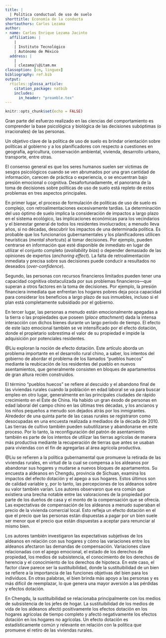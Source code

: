 ```yaml
---
title: |
  | Política conductual de uso de suelo
shorttitle: Economía de la conducta
shortauthors: Carlos Lezama
author:
- name: Carlos Enrique Lezama Jacinto
  affiliation: |
    |
    | Instituto Tecnológico
    | Autónomo de México
  address: |
    |
    | clezamaj\@itam.mx
classoption: [cm, linguex]
bibliography: ref.bib
output: 
  rticles::glossa_article:
    citation_package: natbib
    includes:
      in_header: "preamble.tex"
---
```


```r
knitr::opts_chunk$set(echo = FALSE)
```

Gran parte del esfuerzo realizado en las ciencias del comportamiento es comprender la base psicológica y biológica de las decisiones subóptimas (o irracionales) de las personas.

Un objetivo clave de la política de uso de suelo es brindar orientación sobre políticas al gobierno y a los planificadores con respecto a cuestiones en geografía, agricultura, conservación ambiental, vivienda, desarrollo urbano, transporte, entre otras.

El consenso general es que los seres humanos suelen ser víctimas de sesgos psicológicos cuando se ven abrumados por una gran cantidad de información, carecen de práctica o experiencia, o se encuentran bajo presión emocional o cognitiva. Desafortunadamente, el panorama de la toma de decisiones sobre políticas de uso de suelo está repleto de estos problemas en tres aspectos principales.

En primer lugar, el proceso de formulación de políticas de uso de suelo es complejo, con retroalimentaciones excesivamente tardías. La determinación del uso óptimo de suelo implica la consideración de impactos a largo plazo en el sistema ecológico, las implicaciones económicas para los vecindarios y el bienestar general de todos los residentes involucrados; a menudo lleva años, si no décadas, descubrir los impactos de una determinada política. Es probable que los funcionarios gubernamentales y los planificadores utilicen heurísticas (*mental shortcuts*) al tomar decisiones. Por ejemplo, pueden centrarse en información que esté disponible de inmediato en lugar de utilizar el conjunto completo (*availability bias*) o depender demasiado de las opiniones de expertos (*anchoring effect*). La falta de retroalimentación inmediata y precisa sobre sus decisiones puede conducir a resultados no deseados (*over-confidence*).

Segundo, las personas con recursos financieros limitados pueden tener una capacidad cognitiva obstaculizada por sus problemas financieros---que superan a otros factores en la toma de decisiones. Por ejemplo, la presión financiera inmediata que enfrentan los hogares pobres deja poca capacidad para considerar los beneficios a largo plazo de sus inmuebles, incluso si el plan está completamente subsidiado por el gobierno.

En tercer lugar, las personas a menudo están emocionalmente apegadas a la tierra o las propiedades que poseen (*place attachment*) dada la intensa interacción con dichos bienes durante un largo período de tiempo. El efecto de este lazo emocional también se ve intensificado por el efecto dotación, donde el propietario sobrestima el valor de su propiedad e impide la adquisición por potenciales residentes.

@Liu exploran la noción de efecto dotación. Este artículo aborda un problema importante en el desarrollo rural chino, a saber, los intentos del gobierno de abordar el problema de los llamados "pueblos huecos" mediante la reubicación de los residentes del pueblo en nuevos asentamientos, que generalmente consisten en bloques de apartamentos de gran altura recién construidos.

El término "pueblos huecos" se refiere al descuido y el abandono final de las viviendas rurales cuando la población en edad laboral se va para buscar empleo en otro lugar, generalmente en las principales ciudades de rápido crecimiento en el Este de China. Ha habido un gran éxodo de personas en edad laboral del campo chino en las últimas tres décadas, y los ancianos y los niños pequeños a menudo son dejados atrás por los inmigrantes. Alrededor de una quinta parte de las casas rurales se registraron como desocupadas en una encuesta realizada a mediados de la década de 2010. Las tierras de cultivo también pueden subutilizarse y abandonarse en este proceso. Por lo tanto, la reconfiguración del patrón de asentamiento también es parte de los intentos de utilizar las tierras agrícolas de manera más productiva mediante la recuperación de tierras que antes se usaban para viviendas con el fin de agregarlas al área agrícola productiva.

@Liu se refieren a la política gubernamental que promueve la retirada de las viviendas rurales, en virtud de la cual se compensa a los aldeanos por abandonar sus hogares y mudarse a nuevos bloques de apartamentos. Su encuesta a aldeanos en Chengdu, provincia de Sichuan, examina los impactos del efecto dotación y el apego a sus hogares. Estos últimos son de calidad variable y, por lo tanto, las percepciones de los aldeanos sobre su valor también varían. Los autores observaron que era común que existiera una brecha notable entre las valoraciones de la propiedad por parte de los dueños de casa y el monto de la compensación que se ofrecía. Las expectativas de compensación de los aldeanos a menudo superaban el precio de la vivienda comercial local. Esto refleja un efecto dotación en el que el precio que las personas están dispuestas a pagar por un bien suele ser menor que el precio que están dispuestas a aceptar para renunciar al mismo bien.

Los autores también investigaron las expectativas subjetivas de los aldeanos en relación con sus hogares y cómo las variaciones entre los aldeanos afectaron las demandas de compensación. Variaciones clave relacionadas con el apego emocional, el estado de los derechos de propiedad, los medios de subsistencia, el conocimiento de los derechos de herencia y el conocimiento de los derechos de hipoteca. En este caso, el factor clave parece ser la sustituibilidad, donde la sustituibilidad de un bien se refiere a la importancia de las funciones objetivas del bien para los individuos. En otras palabras, el bien brinda más apoyo a las personas y es más difícil de reemplazar, lo que genera una mayor aversión a las pérdidas y efectos dotación.

En Chengdu, la sustituibilidad se relacionaba principalmente con los medios de subsistencia de los jefes de hogar. La sustituibilidad de los medios de vida de los aldeanos afectó positivamente los efectos dotación en los hogares agrícolas de tiempo completo y afectó negativamente los efectos dotación en los hogares no agrícolas. Un efecto dotación es estadísticamente común y relevante en relación con la política que promueve el retiro de las viviendas rurales.
